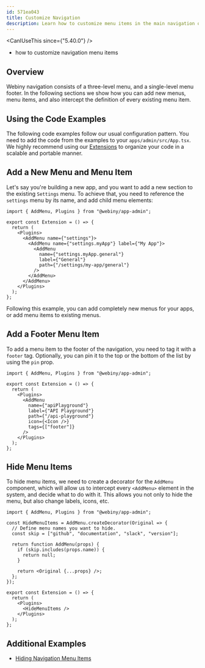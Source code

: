```yaml
---
id: 571ea043
title: Customize Navigation
description: Learn how to customize menu items in the main navigation of the Admin app.
---
```



<CanIUseThis since={"5.40.0"} />

<WhatYouWillLearn>

- how to customize navigation menu items

</WhatYouWillLearn>

## Overview

Webiny navigation consists of a three-level menu, and a single-level menu footer. In the following sections we show how you can add new menus, menu items, and also intercept the definition of every existing menu item.

## Using the Code Examples

The following code examples follow our usual configuration pattern. You need to add the code from
the examples to your `apps/admin/src/App.tsx`. We highly recommend using our [Extensions](/docs/{version}/core-development-concepts/basics/extensions) to organize your code in a scalable and portable manner.

## Add a New Menu and Menu Item

Let's say you're building a new app, and you want to add a new section to the existing `Settings` menu. To achieve that, you need to reference the `settings` menu by its name, and add child menu elements:

```tsx
import { AddMenu, Plugins } from "@webiny/app-admin";

export const Extension = () => {
  return (
    <Plugins>
      <AddMenu name={"settings"}>
        <AddMenu name={"settings.myApp"} label={"My App"}>
          <AddMenu
            name={"settings.myApp.general"}
            label={"General"}
            path={"/settings/my-app/general"}
          />
        </AddMenu>
      </AddMenu>
    </Plugins>
  );
};
```

Following this example, you can add completely new menus for your apps, or add menu items to existing menus.

## Add a Footer Menu Item

To add a menu item to the footer of the navigation, you need to tag it with a `footer` tag. Optionally, you can pin it to the top or the bottom of the list by using the `pin` prop.

```tsx
import { AddMenu, Plugins } from "@webiny/app-admin";

export const Extension = () => {
  return (
    <Plugins>
      <AddMenu
        name={"apiPlayground"}
        label={"API Playground"}
        path={"/api-playground"}
        icon={<Icon />}
        tags={["footer"]}
      />
    </Plugins>
  );
};
```

## Hide Menu Items

To hide menu items, we need to create a decorator for the `AddMenu` component, which will allow us to intercept every `<AddMenu>` element in the system, and decide what to do with it. This allows you not only to hide the menu, but also change labels, icons, etc.

```tsx
import { AddMenu, Plugins } from "@webiny/app-admin";

const HideMenuItems = AddMenu.createDecorator(Original => {
  // Define menu names you want to hide.
  const skip = ["github", "documentation", "slack", "version"];

  return function AddMenu(props) {
    if (skip.includes(props.name)) {
      return null;
    }

    return <Original {...props} />;
  };
});

export const Extension = () => {
  return (
    <Plugins>
      <HideMenuItems />
    </Plugins>
  );
};
```

## Additional Examples

- [Hiding Navigation Menu Items](https://github.com/webiny/webiny-examples/tree/master/hide-tenant-manager-menu-item)
